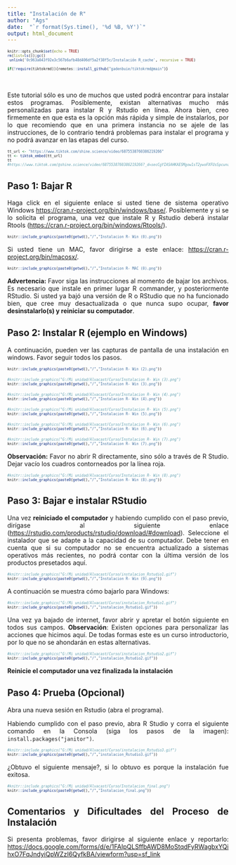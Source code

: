 ```yaml
---
title: "Instalación de R"
author: "Ags"
date:  "`r format(Sys.time(), '%d %B, %Y')`"
output: html_document
---
```


<style>
le type="text/css">
.tablelines table, .tablelines td, .tablelines th {
        border: 1px solid black;
        }
.centrado {
    text-align: center;
}
.table.center {
    margin-left:auto; 
    margin-right:auto;
  }
.table_wrapper{
    display: block;
    overflow-x: auto;
    white-space: nowrap;
}
code.r{
  font-size: 8px;
}
body{ /* Normal  */
      text-align: justify;
  }
</style>

```r
knitr::opts_chunk$set(echo = TRUE)
rm(list=ls());gc()
 unlink('0c963a043f92e3c567b6afb48d406df5a2f38f5c/Instalación R_cache', recursive = TRUE)
 
if(!require(tiktokrmd)){remotes::install_github("gadenbuie/tiktokrmd@main")}

```
&nbsp;
<br>

Este tutorial sólo es uno de muchos que usted podrá encontrar para instalar estos programas. Posiblemente, existan alternativas mucho más personalizadas para instalar R y Rstudio en línea. Ahora bien, creo firmemente en que esta es la opción más rápida y simple de instalarlos, por lo que recomiendo que en una primera instancia no se ajele de las instrucciones, de lo contrario tendrá problemas para instalar el programa y no podrá avanzar en las etapas del curso.


```r
tt_url <- "https://www.tiktok.com/shine.science/video/6875538760386219266"
tt <- tiktok_embed(tt_url)
tt
#https://www.tiktok.com/@shine.science/video/6875538760386219266?_d=secCgYIASAHKAESMgow1sT2ywoFXFUsSpcunuuPhfeBX%2BjxNIj1SxG2Pg1ZR0L0EXQKr%2FHFNZ9OWPL8VGUEGgA%3D&language=es&preview_pb=0&sec_user_id=MS4wLjABAAAA211UFzCbIVvmORXeB-4KYgaFc0iw0-wSMKfD7M6CdS1PaXgVJbhUFwifBbGOSGrD&share_app_name=musically&share_item_id=6875538760386219266&share_link_id=6d898735-7e25-406e-a016-a89431f91f20&timestamp=1613786301&u_code=ddg13m7b3d8eeb&user_id=6852656357213062149&utm_campaign=client_share&utm_medium=android&utm_source=more&source=h5_m
```

## Paso 1: Bajar R

Haga click en el siguiente enlace si usted tiene de sistema operativo Windows <https://cran.r-project.org/bin/windows/base/>. Posiblemente y si se lo solicita el programa, una vez que instale R y Rstudio deberá instalar Rtools (<https://cran.r-project.org/bin/windows/Rtools/>).

```r
knitr::include_graphics(paste0(getwd(),"/","Instalacion R- Win (0).png"))
```

Si usted tiene un MAC, favor dirigirse a este enlace: <https://cran.r-project.org/bin/macosx/>.

```r
knitr::include_graphics(paste0(getwd(),"/","Instalacion R- MAC (0).png"))
```

**Advertencia:** Favor siga las instrucciones al momento de bajar los archivos. Es necesario que instale en primer lugar R commander, y posteriormente RStudio. Si usted ya bajó una versión de R o RStudio que no ha funcionado bien, que cree muy desactualizada o que nunca supo ocupar, **favor desinstalarlo(s) y reiniciar su computador**.

## Paso 2: Instalar R (ejemplo en Windows)


A continuación, pueden ver las capturas de pantalla de una instalación en windows. Favor seguir todos los pasos.

```r
knitr::include_graphics(paste0(getwd(),"/","Instalacion R- Win (2).png"))
```

```r
#knitr::include_graphics("G:/Mi unidad/Alvacast/Curso/Instalacion R- Win (3).png")
knitr::include_graphics(paste0(getwd(),"/","Instalacion R- Win (3).png"))
```


```r
#knitr::include_graphics("G:/Mi unidad/Alvacast/Curso/Instalacion R- Win (4).png")
knitr::include_graphics(paste0(getwd(),"/","Instalacion R- Win (4).png"))
```

```r
#knitr::include_graphics("G:/Mi unidad/Alvacast/Curso/Instalacion R- Win (5).png")
knitr::include_graphics(paste0(getwd(),"/","Instalacion R- Win (5).png"))
```

```r
#knitr::include_graphics("G:/Mi unidad/Alvacast/Curso/Instalacion R- Win (6).png")
knitr::include_graphics(paste0(getwd(),"/","Instalacion R- Win (6).png"))
```

```r
#knitr::include_graphics("G:/Mi unidad/Alvacast/Curso/Instalacion R- Win (7).png")
knitr::include_graphics(paste0(getwd(),"/","Instalacion R- Win (7).png"))
```

**Observación:** Favor no abrir R directamente, sino sólo a través de R Studio. Dejar vacío los cuadros contorneados por la línea roja.

```r
#knitr::include_graphics("G:/Mi unidad/Alvacast/Curso/Instalacion R- Win (8).png")
knitr::include_graphics(paste0(getwd(),"/","Instalacion R- Win (8).png"))
```


## Paso 3: Bajar e instalar RStudio

Una vez **reiniciado el computador** y habiendo cumplido con el paso previo, dirígase al siguiente enlace (<https://rstudio.com/products/rstudio/download/#download>). Seleccione el instalador que se adapte a la capacidad de su computador. Debe tener en cuenta que si su computador no se encuentra actualizado a sistemas operativos más recientes, no podrá contar con la última versión de los productos presetados aquí.

```r
#knitr::include_graphics("G:/Mi unidad/Alvacast/Curso/instalacion_Rstudio1.gif")
knitr::include_graphics(paste0(getwd(),"/","Instalacion R- Win (9).png"))
```


A continuación se muestra cómo bajarlo para Windows:

```r
#knitr::include_graphics("G:/Mi unidad/Alvacast/Curso/instalacion_Rstudio1.gif")
knitr::include_graphics(paste0(getwd(),"/","instalacion_Rstudio1.gif"))
```

Una vez ya bajado de internet, favor abrir y apretar el botón siguiente en todos sus campos. **Observación**: Existen opciones para personalizar las acciones que hicimos aquí. De todas formas este es un curso introductorio, por lo que no se ahondarán en estas alternativas.

```r
#knitr::include_graphics("G:/Mi unidad/Alvacast/Curso/instalacion_Rstudio2.gif")
knitr::include_graphics(paste0(getwd(),"/","instalacion_Rstudio2.gif"))
```

 **Reinicie el computador una vez finalizada la instalación**
 
## Paso 4: Prueba (Opcional)

Abra una nueva sesión en Rstudio (abra el programa).

Habiendo cumplido con el paso previo, abra R Studio y corra el siguiente comando en la Consola (siga los pasos de la imagen): `install.packages("janitor")`.

```r
#knitr::include_graphics("G:/Mi unidad/Alvacast/Curso/instalacion_Rstudio3.gif")
knitr::include_graphics(paste0(getwd(),"/","instalacion_Rstudio3.gif"))
```

¿Obtuvo el siguiente mensaje?, si lo obtuvo es porque la instalación fue exitosa.

```r
#knitr::include_graphics("G:/Mi unidad/Alvacast/Curso/Instalacion_final.png")
knitr::include_graphics(paste0(getwd(),"/","Instalacion_final.png"))
```

## Comentarios y Dificultades del Proceso de Instalación

Si presenta problemas, favor dirigirse al siguiente enlace y reportarlo:
<https://docs.google.com/forms/d/e/1FAIpQLSffbAWD8MoStqdFyRWagbxYQihxO7FqJndyiQpWZzI6QyfkBA/viewform?usp=sf_link>

